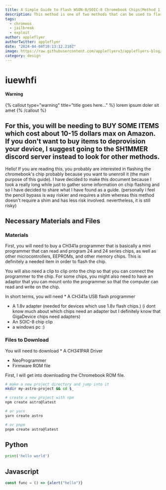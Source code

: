 ```yaml
---
title: A Simple Guide to Flash WSON-8/SOIC-8 Chromebook Chips(Method 1)
description: This method is one of two methods that can be used to flash a chromebook's chip for unenrollment
tags:
  - chromeos
  - jailbreak
  - exploit
author: appleflyer
authorTwitter: appleflyer
date: "2024-04-04T10:13:12.210Z"
image: https://raw.githubusercontent.com/appleflyerv3/appleflyers-blog/main/public/b04f2bb6fdac69f7e747ec1dfdfb9446efdaefd3.png
category: design
---
```

# iuewhfi

#### Warning 
{% callout type="warning" title="title goes here..." %}
    lorem ipsum doler sit amet
{% /callout %}

## For this, you will be needing to BUY SOME ITEMS which cost about 10-15 dollars max on Amazon. If you don't want to buy items to deprovision your device, I suggest going to the SH1MMER discord server instead to look for other methods.

Hello! If you are reading this, you probably are interested in flashing the chromebook's chip probably because you want to unenroll it (the main purpose of this guide). I have decided to make this document because I took a really long while just to gather some information on chip flashing and so I have decided to share what I have found as a guide. 
(personally i feel the pencil bypass is way riskier and requires a shim whereas this method doesn't require a shim and has less risk involved. nevertheless, it is still risky)

## Necessary Materials and Files
### Materials
First, you will need to buy a CH341a programmer that is basically a mini programmer that can read and program 24 and 24 series chips, as well as other microcontrollers, EEPROMs, and other memory chips. This is definitely a needed item in order to flash the chip. 

You will also need a clip to clip onto the chip so that you can connect the programmer to the chip. For some chips, you might also need to have an adaptor that you can mount onto the programmer so that the computer can read and write on the chip.

In short terms, you will need
*
  A CH341a USB flash programmer
* A 1.8v adapter (needed for devices which use 1.8v flash chips.) 
  (i dont know much about which chips need an adapter but I definitely know that GigaDevice chips need adapters)
* An SOIC-8 chip clip
* a windows pc :)

### Files to Download
You will need to download
* 
  A CH341PAR Driver
* NeoProgrammer
* Firmware ROM file

First, I will get into downloading the Chromebook ROM file.

```bash
# make a new project directory and jump into it
mkdir my-astro-project && cd $_

# create a new project with npm
npm create astro@latest

# or yarn
yarn create astro

# or pnpm
pnpm create astro@latest
```

## Python

```python
print('hello world')
```

## Javascript

```js
const func = () => {alert("hello")}
```
